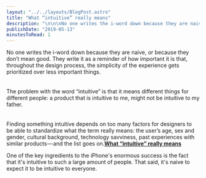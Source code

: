 ```yaml
---
layout: "../../layouts/BlogPost.astro"
title: "What “intuitive” really means"
description: "\n\n\nNo one writes the i-word down because they are naive, or because they don’t mean good. They write it as a reminder of how important it is that, throughout the design process, the simplicity of the experience gets prioritized over less important things.\n\n\n\nThe problem with the word “intuitive” is that it means different things for different people: a product that is intuitive to me, might not be intuitive to my father.\n\n\n\nFinding something intuitive depends on too many factors for designers to"
publishDate: "2019-05-13"
minutesToRead: 1
---
```


<div class="blockquote">
<div><p>No one writes the i-word down because they are naive, or because they don’t mean good. They write it as a reminder of how important it is that, throughout the design process, the simplicity of the experience gets prioritized over less important things.<br><br><br>
The problem with the word “intuitive” is that it means different things for different people: a product that is intuitive to me, might not be intuitive to my father.<br><br><br>
Finding something intuitive depends on too many factors for designers to be able to standardize what the term really means: the user’s age, sex and gender, cultural background, technology savviness, past experiences with similar products — and the list goes on.<strong><a href="https://uxdesign.cc/what-intuitive-really-means-12e474722ce8?ref=antonsten.com">What “intuitive” really means</a></strong></p></div>
</div>

<p>One of the key ingredients to the iPhone's enormous success is the fact that it's intuitive to such a large amount of people. That said, it's naive to expect it to be intuitive to everyone.</p>